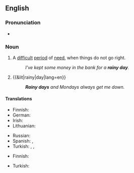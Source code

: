 ==English==

===Pronunciation===
* {{audio|En-au-rainy day.ogg|Audio (AU)|lang=en}}

===Noun===
{{en-noun}}

# {{lb|en|idiomatic}} A [[difficult]] [[period]] of [[need]], when things do not go right.
#: ''I've kept some money in the bank for a '''rainy day'''.''
# {{&lit|rainy|day|lang=en}}
#: '''''Rainy days''' and Mondays always get me down.''

====Translations====
{{trans-top|difficult period of need}}
* Finnish: {{t|fi|paha päivä}}
* German: {{t|de|schlechte Zeiten|f-p}}
* Irish: {{t|ga|cos thinn|f}}
* Lithuanian: {{t|lt|juoda diena|f}}
{{trans-mid}}
* Russian: {{t+|ru|чёрный день|m}} {{qualifier|black day}}
* Spanish: {{t|es|vacas flacas}}, {{t|es|cuando vienen mal dadas}}
* Turkish: {{t|tr|zor gün}}, {{t|tr|kötü gün}}, {{t+|tr|kara gün}}
{{trans-bottom}}

{{trans-top|literal usage}}
* Finnish: {{t|fi|sadepäivä}}
{{trans-mid}}
* Turkish: {{t|tr|yağmurlu gün}}
{{trans-bottom}}